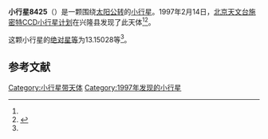 {{Infobox planet
| bgcolour = #FFFFC0
| name = 8425 Zirankexuejijin
| symbol = 
| image = 
| caption = 
| discovery = yes
| discovery_ref = 
| discoverer = [[北京天文台施密特CCD小行星计划|北京天文台施密特CCD小行星计划]]
| discovery_site = [[兴隆县|兴隆县]] 
| discovered = 1997年2月14日
| designations = yes
| mp_name = 
| named_after = 
| alt_names = 1997 CJ29/ 1987 EX / 1992 UF4 / 1994 GJ10
| mp_category = [[主带小行星|主带小行星]]
| orbit_ref = <ref name="a">[http://ssd.jpl.nasa.gov/sbdb.cgi?sstr=8425 8425 Zirankexuejijin] {{Wayback|url=http://ssd.jpl.nasa.gov/sbdb.cgi?sstr=8425 |date=20140902012249 }}，小行星數據庫瀏覽器（JPL Small-Body Database Browser）－[[美国国家航空航天局|美国国家航空航天局]]喷气推进实验室</ref>
| epoch = 2456400.5 (2013年4月18日更新)
| aphelion = {{convert|2.4158064|AU|km|3|abbr=on|lk=out}}
| perihelion = {{convert|2.1121138|AU|km|3|abbr=on}}
| semimajor = {{convert|2.2639601|AU|km|3|abbr=on}}
| eccentricity = 0.0670711
| period = 1244.232636 [[日|日]]<br />3.41[[儒略年|儒略年]]
| avg_speed = 
| inclination = 3.65621
| asc_node = 154.87778
| mean_anomaly = 
| arg_peri = 13.15028
| satellites = 
| physical_characteristics = yes
| dimensions = 
| mass = 
| density = 
| surface_grav = 
| escape_velocity = 
| sidereal_day = 
| axial_tilt = 
| pole_ecliptic_lat = 
| pole_ecliptic_lon = 
| albedo = 
| temperatures= 
| temp_name1 = 
| mean_temp_1 = 
| max_temp_1 = 
| temp_name2 = 
| max_temp_2 = 
| spectral_type = 
| abs_magnitude = 13.15028
}}

'''小行星8425'''（{{lang-en|8425 Zirankexuejijin}}）是一颗围绕[[太阳|太阳]][[公转|公转]]的[[小行星|小行星]]。1997年2月14日，[[北京天文台施密特CCD小行星计划|北京天文台施密特CCD小行星计划]]在兴隆县发现了此天体<ref name="a" /><ref>{{cite news|title=小行星列表|url=http://cfa-www.harvard.edu/iau/lists/NumberedMPs.txt|accessdate=2013-07-08|newspaper=哈佛大学|archive-date=2008-05-17|archive-url=https://web.archive.org/web/20080517010638/http://cfa-www.harvard.edu/iau/lists/NumberedMPs.txt|dead-url=no}}</ref>。

这颗小行星的[[绝对星等|绝对星等]]为13.15028等<ref name="a" />。

==参考文献==
{{reflist}}
{{Minor Planet Number|[[小行星8424|小行星8424]]|[[小行星8426|小行星8426]]}}

{{小天体}}

[[Category:小行星带天体|Category:小行星带天体]]
[[Category:1997年发现的小行星|Category:1997年发现的小行星]]

{{asteroid-stub}}